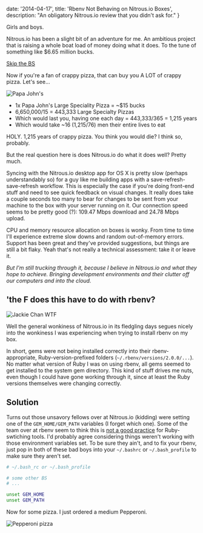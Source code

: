 

  date: '2014-04-17',
  title: 'Rbenv Not Behaving on Nitrous.io Boxes',
  description:
    "An obligatory Nitrous.io review that you didn't ask for."
}


Girls and boys.

Nitrous.io has been a slight bit of an adventure for me. An ambitious project
that is raising a whole boat load of money doing what it does. To the tune of
something like $6.65 million bucks.

[Skip the BS](#solution)

Now if you're a fan of crappy pizza, that can buy you A LOT of crappy pizza.
Let's see...

<Image src={johnsFavorite} alt="Papa John's" />

- 1x Papa John's Large Speciality Pizza = ~$15 bucks
- 6,650,000/15 = 443,333 Large Specialty Pizzas
- Which would last you, having one each day = 443,333/365 = 1,215 years
- Which would take ~16 (1,215/76) men their entire lives to eat

HOLY. 1,215 years of crappy pizza. You think you would die? I think so, probably.

But the real question here is does Nitrous.io do what it does well? Pretty much.

Syncing with the Nitrous.io desktop app for OS X is pretty slow (perhaps
understandably so) for a guy like me building apps with a save-refresh-save-refresh
workflow. This is especially the case if you're doing front-end stuff and need
to see quick feedback on visual changes. It really does take a couple seconds
too many to bear for changes to be sent from your machine to the box with your
server running on it. Our connection speed seems to be pretty good (?): 109.47 Mbps
download and 24.78 Mbps upload.

CPU and memory resource allocation on boxes is wonky. From time to time I'll
experience extreme slow downs and random out-of-memory errors. Support has been
great and they've provided suggestions, but things are still a bit flaky. Yeah
that's not really a technical assessment: take it or leave it.

*But I'm still trucking through it, because I believe in Nitrous.io and what they
hope to achieve. Bringing development environments and their clutter off our
computers and into the cloud.*

## 'the F does this have to do with rbenv?

<Image src={wtf} alt='Jackie Chan WTF' />

Well the general wonkiness of Nitrous.io in its fledgling days segues nicely into
the wonkiness I was experiencing when trying to install rbenv on my box.

In short, gems were not being installed correctly into their rbenv-appropriate,
Ruby-version-prefixed folders (`~/.rbenv/versions/2.0.0/...`). No matter what
version of Ruby I was on using rbenv, all gems seemed to get installed to the
system gem directory. This kind of stuff drives me nuts, even though I could
have gone working through it, since at least the Ruby versions themselves were
changing correctly.

## <a name='solution'></a> Solution

Turns out those unsavory fellows over at Nitrous.io (kidding) were setting one of
the `GEM_HOME/GEM_PATH` variables (I forget which one). Some of the team over at
rbenv seem to think this is [not a good practice](https://github.com/sstephenson/rbenv/issues/259)
for Ruby-swtiching tools. I'd probably agree considering things weren't working
with those environment variables set. To be sure they ain't, and to fix your rbenv,
just pop in both of these bad boys into your `~/.bashrc` or `~/.bash_profile`
to make sure they aren't set.

```bash
# ~/.bash_rc or ~/.bash_profile

# some other BS
# ...

unset GEM_HOME
unset GEM_PATH
```
Now for some pizza. I just ordered a medium Pepperoni.

<Image src={pepperoni} alt='Pepperoni pizza' />
